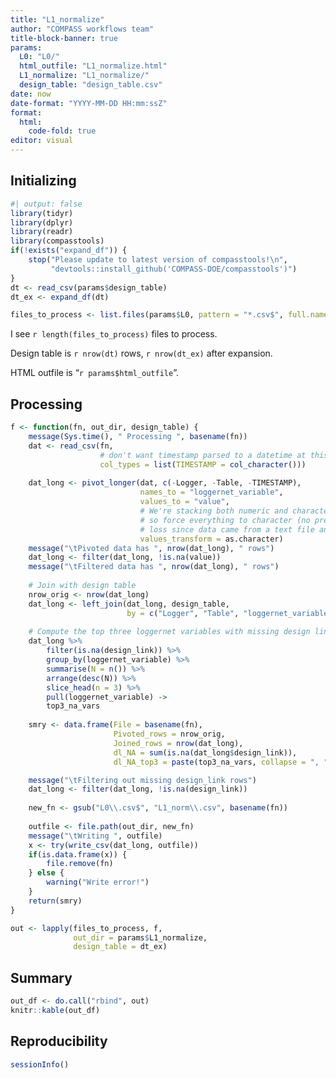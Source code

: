 ```yaml
---
title: "L1_normalize"
author: "COMPASS workflows team"
title-block-banner: true
params:
  L0: "L0/"
  html_outfile: "L1_normalize.html"
  L1_normalize: "L1_normalize/"
  design_table: "design_table.csv"
date: now
date-format: "YYYY-MM-DD HH:mm:ssZ"
format: 
  html:
    code-fold: true
editor: visual
---
```


## Initializing

```r
#| output: false
library(tidyr)
library(dplyr)
library(readr)
library(compasstools)
if(!exists("expand_df")) {
    stop("Please update to latest version of compasstools!\n",
         "devtools::install_github('COMPASS-DOE/compasstools')")
}
dt <- read_csv(params$design_table)
dt_ex <- expand_df(dt)

files_to_process <- list.files(params$L0, pattern = "*.csv$", full.names = TRUE)
```

I see `r length(files_to_process)` files to process.

Design table is `r nrow(dt)` rows, `r nrow(dt_ex)` after expansion.

HTML outfile is "`r params$html_outfile`".

## Processing

```r
f <- function(fn, out_dir, design_table) {
    message(Sys.time(), " Processing ", basename(fn))
    dat <- read_csv(fn, 
                    # don't want timestamp parsed to a datetime at this point
                    col_types = list(TIMESTAMP = col_character()))
    
    dat_long <- pivot_longer(dat, c(-Logger, -Table, -TIMESTAMP),
                             names_to = "loggernet_variable",
                             values_to = "value",
                             # We're stacking both numeric and character columns, 
                             # so force everything to character (no precision 
                             # loss since data came from a text file anyway)
                             values_transform = as.character)
    message("\tPivoted data has ", nrow(dat_long), " rows")
    dat_long <- filter(dat_long, !is.na(value))
    message("\tFiltered data has ", nrow(dat_long), " rows")
    
    # Join with design table
    nrow_orig <- nrow(dat_long)
    dat_long <- left_join(dat_long, design_table,
                          by = c("Logger", "Table", "loggernet_variable"))
    
    # Compute the top three loggernet variables with missing design links
    dat_long %>% 
        filter(is.na(design_link)) %>% 
        group_by(loggernet_variable) %>% 
        summarise(N = n()) %>% 
        arrange(desc(N)) %>% 
        slice_head(n = 3) %>% 
        pull(loggernet_variable) ->
        top3_na_vars
    
    smry <- data.frame(File = basename(fn), 
                       Pivoted_rows = nrow_orig,
                       Joined_rows = nrow(dat_long),
                       dl_NA = sum(is.na(dat_long$design_link)),
                       dl_NA_top3 = paste(top3_na_vars, collapse = ", "))

    message("\tFiltering out missing design_link rows")
    dat_long <- filter(dat_long, !is.na(design_link))
    
    new_fn <- gsub("L0\\.csv$", "L1_norm\\.csv", basename(fn))
    
    outfile <- file.path(out_dir, new_fn)
    message("\tWriting ", outfile)
    x <- try(write_csv(dat_long, outfile))
    if(is.data.frame(x)) {
        file.remove(fn)
    } else {
        warning("Write error!")
    }
    return(smry)
}

out <- lapply(files_to_process, f, 
              out_dir = params$L1_normalize,
              design_table = dt_ex)
```

## Summary

```r
out_df <- do.call("rbind", out)
knitr::kable(out_df)
```

## Reproducibility

```r
sessionInfo()
```

